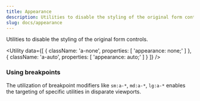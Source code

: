 ```yaml
---
title: Appearance
description: Utilities to disable the styling of the original form controls.
slug: docs/appearance
---
```


Utilities to disable the styling of the original form controls.

<Utility
  data={[
    {
      className: 'a-none',
      properties: [
        'appearance: none;'
      ]
    },
    {
      className: 'a-auto',
      properties: [
        'appearance: auto;'
      ]
    }
  ]}
/>

### Using breakpoints

The utilization of breakpoint modifiers like `sm:a-*`, `md:a-*`, `lg:a-*` enables the targeting of specific utilities in disparate viewports.